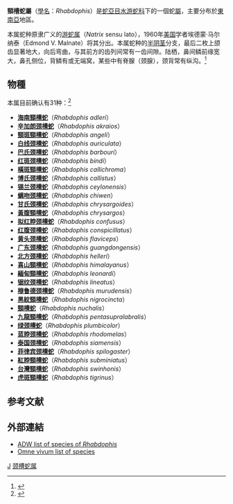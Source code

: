 {{Automatic taxobox
| taxon = Rhabdophis
| authority = 
| image = Rhabdop submin 080217-4693 ipb.jpg
| image_caption = [[紅脖頸槽蛇|紅脖頸槽蛇]] ''Rhabdophis subminiatus''
| subdivision_ranks = 物種
| subdivision = 詳見內文
| synonyms = 
* ''Macropisthodon'' Fitzinger, 1843: 27
| synonyms_ref = <ref>{{cite journal |last1=Takeuchi |first1=Hirohiko |last2=Savitzky |first2=Alan H. |last3=Ding |first3=Li |last4=de Silva |first4=Anslem |last5=Das |first5=Indraneil |last6=Nguyen |first6=Tao Thien |last7=Tsai |first7=Tein-Shun |last8=Jono |first8=Teppei |last9=Zhu |first9=Guang-Xiang |last10=Mahaulpatha |first10=Dharshani |last11=Tang |first11=Yezhong |last12=Mori |first12=Akira |title=Evolution of nuchal glands, unusual defensive organs of Asian natricine snakes (Serpentes: Colubridae), inferred from a molecular phylogeny |journal=Ecology and Evolution |date=2018-10 |volume=8 |issue=20 |pages=10219–10232 |doi=10.1002/ece3.4497}}</ref>
}}

'''頸槽蛇屬'''（[[學名|學名]]：''Rhabdophis''）是[[蛇亞目|蛇亞目]][[水游蛇科|水游蛇科]]下的一個蛇[[屬|屬]]，主要分布於[[東南亞|東南亞]]地區。

本属蛇种原隶广义的[[游蛇属|游蛇属]]（''Natrix'' sensu lato），1960年[[美国|美国]]学者埃德蒙·马尔纳泰（Edmond V. Malnate）将其分出。本属蛇种的[[半阴茎|半阴茎]]分支，最后二枚上颌齿显著地大，向后弯曲，与其前方的齿列间常有一齿间隙。陆栖，鼻间鳞前缘宽大，鼻孔侧位，背鳞有或无端窝，某些中有脊腺（颈腺），颈背常有纵沟。<ref>{{cite book |editor=赵尔宓，黄美华、宗愉等 |title=中国动物志·爬行纲·第三卷·有鳞目 蛇亚目 |date=1998 |publisher=科学出版社 |location=北京 |isbn=7-03-006560-3/Q·783 |page=260|edition=第一版|ignore-isbn-error=true}}</ref>

==物種== 
本属目前确认有31种：<ref name=RDB>{{EMBL genus|genus=Rhabdophis}}</ref>
*'''[[海南頸槽蛇|海南頸槽蛇]]'''（''Rhabdophis adleri''）
*'''[[辛加朗颈槽蛇|辛加朗颈槽蛇]]'''（''Rhabdophis akraios''）
*'''[[頸斑頸槽蛇|頸斑頸槽蛇]]'''（''Rhabdophis angeli''）
*'''[[白线颈槽蛇|白线颈槽蛇]]'''（''Rhabdophis auriculata''）
*'''[[巴氏颈槽蛇|巴氏颈槽蛇]]'''（''Rhabdophis barbouri''）
*'''[[红斑颈槽蛇|红斑颈槽蛇]]'''（''Rhabdophis bindi''）
*'''[[橫斑頸槽蛇|橫斑頸槽蛇]]'''（''Rhabdophis callichroma''）
*'''[[博氏颈槽蛇|博氏颈槽蛇]]'''（''Rhabdophis callistus''）
*'''[[锡兰颈槽蛇|锡兰颈槽蛇]]'''（''Rhabdophis ceylonensis''）	
*'''[[螭吻颈槽蛇|螭吻颈槽蛇]]'''（''Rhabdophis chiwen''）	
*'''[[甘氏颈槽蛇|甘氏颈槽蛇]]'''（''Rhabdophis chrysargoides''） 
*'''[[黃腹頸槽蛇|黃腹頸槽蛇]]'''（''Rhabdophis chrysargos''） 
*'''[[拟红脖颈槽蛇|拟红脖颈槽蛇]]'''（''Rhabdophis confusus''）
*'''[[红腹颈槽蛇|红腹颈槽蛇]]'''（''Rhabdophis conspicillatus''）
*'''[[黄头颈槽蛇|黄头颈槽蛇]]'''（''Rhabdophis flaviceps''）	
*'''[[广东颈槽蛇|广东颈槽蛇]]'''（''Rhabdophis guangdongensis''）
*'''[[北方颈槽蛇|北方颈槽蛇]]'''（''Rhabdophis helleri''）
*'''[[喜山頸槽蛇|喜山頸槽蛇]]'''（''Rhabdophis himalayanus''）
*'''[[緬甸頸槽蛇|緬甸頸槽蛇]]'''（''Rhabdophis leonardi''） 
*'''[[锯纹颈槽蛇|锯纹颈槽蛇]]'''（''Rhabdophis lineatus''）
*'''[[穆鲁德颈槽蛇|穆鲁德颈槽蛇]]'''（''Rhabdophis murudensis''） 
*'''[[黑紋頸槽蛇|黑紋頸槽蛇]]'''（''Rhabdophis nigrocincta''）
*'''[[頸槽蛇|頸槽蛇]]'''（''Rhabdophis nuchalis''）
*'''[[九龍頸槽蛇|九龍頸槽蛇]]'''（''Rhabdophis pentasupralabralis''）
*'''[[绿颈槽蛇|绿颈槽蛇]]'''（''Rhabdophis plumbicolor''）	
*'''[[蓝脖颈槽蛇|蓝脖颈槽蛇]]'''（''Rhabdophis rhodomelas''）
*'''[[泰国颈槽蛇|泰国颈槽蛇]]'''（''Rhabdophis siamensis''）
*'''[[菲律宾颈槽蛇|菲律宾颈槽蛇]]'''（''Rhabdophis spilogaster''）
*'''[[紅脖頸槽蛇|紅脖頸槽蛇]]'''（''Rhabdophis subminiatus''）
*'''[[台灣頸槽蛇|台灣頸槽蛇]]'''（''Rhabdophis swinhonis''）
*'''[[虎斑頸槽蛇|虎斑頸槽蛇]]'''（''Rhabdophis tigrinus''）

==参考文献==
{{reflist}}

==外部連結== 
* [http://animaldiversity.ummz.umich.edu/site/accounts/classification/Rhabdophis.html  ADW list of species of ''Rhabdophis''] {{Wayback|url=http://animaldiversity.ummz.umich.edu/site/accounts/classification/Rhabdophis.html |date=20110515050823 }} 
* [https://web.archive.org/web/20050425013545/http://www.omne-vivum.com/c/38882.htm  Omne vivum list of species]

{{Taxonbar}}
[[Category:水游蛇科|J]]
[[Category:颈槽蛇属|]]